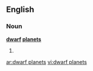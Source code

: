 ==English==

===Noun===
'''[[dwarf]] [[planet]]s'''

# {{plural of|[[dwarf planet]]}}

[[ar:dwarf planets]]
[[vi:dwarf planets]]